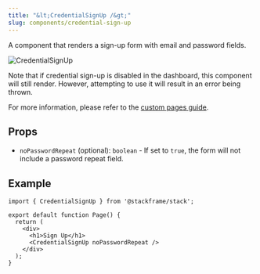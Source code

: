 ```yaml
---
title: "&lt;CredentialSignUp /&gt;"
slug: components/credential-sign-up
---
```


A component that renders a sign-up form with email and password fields.

<div className="stack-white-image-showcase">
  <img src="../imgs/credential-sign-up.png" alt="CredentialSignUp" className="stack-250h" />
</div>

Note that if credential sign-up is disabled in the dashboard, this component will still render. However, attempting to use it will result in an error being thrown.

For more information, please refer to the [custom pages guide](../customization/custom-pages.mdx).

## Props

- `noPasswordRepeat` (optional): `boolean` - If set to `true`, the form will not include a password repeat field.

## Example

```tsx
import { CredentialSignUp } from '@stackframe/stack';

export default function Page() {
  return (
    <div>
      <h1>Sign Up</h1>
      <CredentialSignUp noPasswordRepeat />
    </div>
  );
}
```
